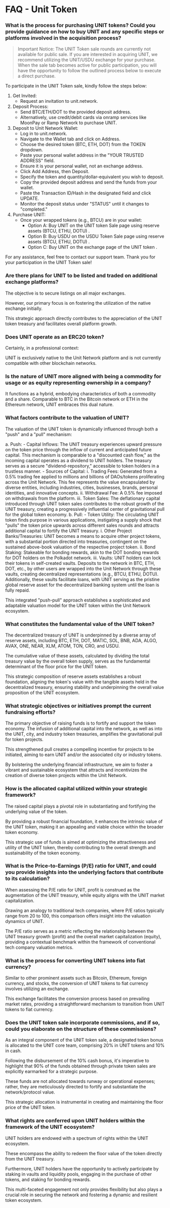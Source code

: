 # FAQ - Unit Token

### What is the process for purchasing UNIT tokens? Could you provide guidance on how to buy UNIT and any specific steps or platforms involved in the acquisition process?

> Important Notice: The UNIT Token sale rounds are currently not available for public sale. If you are interested in acquiring UNIT, we recommend utilizing the UNIT/USDU exchange for your purchase. When the sale tab becomes active for public participation, you will have the opportunity to follow the outlined process below to execute a direct purchase.

To participate in the UNIT Token sale, kindly follow the steps below:

1. Get Invited:
   - Request an invitation to unit.network.
2. Deposit Process:
   - Send BTC/ETH/DOT to the provided deposit address.
   - Alternatively, use credit/debit cards via onramp services like MoonPay or Ramp Network to purchase UNIT.
3. Deposit to Unit Network Wallet:
   - Log in to unit.network.
   - Navigate to the Wallet tab and click on Address.
   - Choose the desired token (BTC, ETH, DOT) from the TOKEN dropdown.
   - Paste your personal wallet address in the "YOUR TRUSTED ADDRESS" field.
   - Ensure it is your personal wallet, not an exchange address.
   - Click Add Address, then Deposit.
   - Specify the token and quantity/dollar-equivalent you wish to deposit.
   - Copy the provided deposit address and send the funds from your wallet.
   - Paste the Transaction ID/Hash in the designated field and click UPDATE.
   - Monitor the deposit status under "STATUS" until it changes to "completed."
4. Purchase UNIT:
   - Once your wrapped tokens (e.g., BTCU) are in your wallet:
     - Option A: Buy UNIT on the UNIT token Sale page using reserve assets (BTCU, ETHU, DOTU) .
     - Option B: Buy USDU on the USDU Token Sale page using reserve assets (BTCU, ETHU, DOTU) .
     - Option C: Buy UNIT on the exchange page of the UNIT token .

For any assistance, feel free to contact our support team. Thank you for your participation in the UNIT Token sale!

### Are there plans for UNIT to be listed and traded on additional exchange platforms?

The objective is to secure listings on all major exchanges.

However, our primary focus is on fostering the utilization of the native exchange initially.

This strategic approach directly contributes to the appreciation of the UNIT token treasury and facilitates overall platform growth.

### Does UNIT operate as an ERC20 token?

Certainly, in a professional context:

UNIT is exclusively native to the Unit Network platform and is not currently compatible with other blockchain networks.

### Is the nature of UNIT more aligned with being a commodity for usage or as equity representing ownership in a company?

It functions as a hybrid, embodying characteristics of both a commodity and a share. Comparable to BTC in the Bitcoin network or ETH in the Ethereum network, UNIT embraces this dual nature.

### What factors contribute to the valuation of UNIT?

The valuation of the UNIT token is dynamically influenced through both a "push" and a "pull" mechanism:

a. Push: - Capital Inflows: The UNIT treasury experiences upward pressure on the token price through the inflow of current and anticipated future capital. This mechanism is comparable to a "discounted cash flow," as the incoming capital operates as a dividend to UNIT holders. The treasury serves as a secure "dividend-repository," accessible to token holders in a trustless manner. - Sources of Capital: i. Trading Fees: Generated from a 0.5% trading fee applied to millions and billions of DAOs/tokens proliferating across the Unit Network. This fee represents the value encapsulated by diverse entities, including industries, cities, businesses, brands, personal identities, and innovative concepts. ii. Withdrawal Fee: A 0.5% fee imposed on withdrawals from the platform. iii. Token Sales: The deflationary capital introduced through UNIT token sales contributes to the robust growth of the UNIT treasury, creating a progressively influential center of gravitational pull for the global token economy.
b. Pull: - Token Utility: The circulating UNIT token finds purpose in various applications, instigating a supply shock that "pulls" the token price upwards across different sales rounds and attracts additional capital to fortify the UNIT treasury. i. Other Project Banks/Treasuries: UNIT becomes a means to acquire other project tokens, with a substantial portion directed into treasuries, contingent on the sustained above-book valuation of the respective project token. ii. Bond Staking: Stakeable for bonding rewards, akin to the DOT bonding rewards for DOT holders on the Polkadot network. iii. Vaults: UNIT holders can lock their tokens in self-created vaults. Deposits to the network in BTC, ETH, DOT, etc., by other users are wrapped into the Unit Network through these vaults, creating decentralized representations (e.g., BTCU, ETHU, DOTU). Additionally, these vaults facilitate loans, with UNIT serving as the pristine global reserve asset for the decentralized banking system until the loan is fully repaid.

This integrated "push-pull" approach establishes a sophisticated and adaptable valuation model for the UNIT token within the Unit Network ecosystem.

### What constitutes the fundamental value of the UNIT token?

The decentralized treasury of UNIT is underpinned by a diverse array of reserve assets, including BTC, ETH, DOT, MATIC, SOL, BNB, ADA, ALGO, AVAX, ONE, NEAR, XLM, ATOM, TON, CRO, and USDU.

The cumulative value of these assets, calculated by dividing the total treasury value by the overall token supply, serves as the fundamental determinant of the floor price for the UNIT token.

This strategic composition of reserve assets establishes a robust foundation, aligning the token's value with the tangible assets held in the decentralized treasury, ensuring stability and underpinning the overall value proposition of the UNIT ecosystem.

### What strategic objectives or initiatives prompt the current fundraising efforts?

The primary objective of raising funds is to fortify and support the token economy. The infusion of additional capital into the network, as well as into the UNIT, city, and industry token treasuries, amplifies the gravitational pull for token projects.

This strengthened pull creates a compelling incentive for projects to be initiated, aiming to earn UNIT and/or the associated city or industry tokens.

By bolstering the underlying financial infrastructure, we aim to foster a vibrant and sustainable ecosystem that attracts and incentivizes the creation of diverse token projects within the Unit Network.

### How is the allocated capital utilized within your strategic framework?

The raised capital plays a pivotal role in substantiating and fortifying the underlying value of the token.

By providing a robust financial foundation, it enhances the intrinsic value of the UNIT token, making it an appealing and viable choice within the broader token economy.

This strategic use of funds is aimed at optimizing the attractiveness and utility of the UNIT token, thereby contributing to the overall strength and sustainability of the token economy.

### What is the Price-to-Earnings (P/E) ratio for UNIT, and could you provide insights into the underlying factors that contribute to its calculation?

When assessing the P/E ratio for UNIT, profit is construed as the augmentation of the UNIT treasury, while equity aligns with the UNIT market capitalization.

Drawing an analogy to traditional tech companies, where P/E ratios typically range from 20 to 100, this comparison offers insight into the valuation dynamics of UNIT.

The P/E ratio serves as a metric reflecting the relationship between the UNIT treasury growth (profit) and the overall market capitalization (equity), providing a contextual benchmark within the framework of conventional tech company valuation metrics.

### What is the process for converting UNIT tokens into fiat currency?

Similar to other prominent assets such as Bitcoin, Ethereum, foreign currency, and stocks, the conversion of UNIT tokens to fiat currency involves utilizing an exchange.

This exchange facilitates the conversion process based on prevailing market rates, providing a straightforward mechanism to transition from UNIT tokens to fiat currency.

### Does the UNIT token sale incorporate commissions, and if so, could you elaborate on the structure of these commissions?

As an integral component of the UNIT token sale, a designated token bonus is allocated to the UNIT core team, comprising 20% in UNIT tokens and 10% in cash.

Following the disbursement of the 10% cash bonus, it's imperative to highlight that 90% of the funds obtained through private token sales are explicitly earmarked for a strategic purpose.

These funds are not allocated towards runway or operational expenses; rather, they are meticulously directed to fortify and substantiate the network/protocol value.

This strategic allocation is instrumental in creating and maintaining the floor price of the UNIT token.

### What rights are conferred upon UNIT holders within the framework of the UNIT ecosystem?

UNIT holders are endowed with a spectrum of rights within the UNIT ecosystem.

These encompass the ability to redeem the floor value of the token directly from the UNIT treasury.

Furthermore, UNIT holders have the opportunity to actively participate by staking in vaults and liquidity pools, engaging in the purchase of other tokens, and staking for bonding rewards.

This multi-faceted engagement not only provides flexibility but also plays a crucial role in securing the network and fostering a dynamic and resilient token ecosystem.
